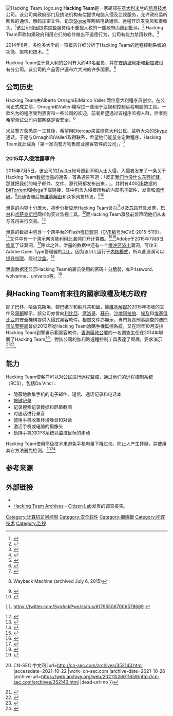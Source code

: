 {{NoteTA|G1=IT}}
[[File:Hacking_Team_logo.svg|thumb]]
'''Hacking Team'''是一家總部在[[意大利|意大利]][[米蘭|米兰]]的[[信息技术|信息技术]]公司。该公司向政府部门及执法机构有偿提供电脑入侵及监视服务，允许政府监听网民的通信、解码加密文件、记录[[Skype|Skype]]等网络电话通信、远程开启麦克风和摄像头。<ref>{{cite web|title = Enemies of the Internet: Hacking Team|url = http://surveillance.rsf.org/en/hacking-team/|work = [[Reporters_Without_Borders|Reporters Without Borders]]|accessdate = 24 April 2014|archive-date = 2014-04-29|archive-url = https://web.archive.org/web/20140429193708/http://surveillance.rsf.org/en/hacking-team/|dead-url = no}}</ref>该公司也因提供这些服务给不重视人权的一些政府而遭到批评。<ref>{{cite web|last3 = Marquis-Boire|first3 = Morgan|last1 = Marczak|first1 = Bill|last2 = Gaurnieri|first2 = Claudio|last4 = Scott-Railton|first4 = John|title = Mapping Hacking Team's "Untraceable" Spyware|url = https://citizenlab.org/2014/02/mapping-hacking-teams-untraceable-spyware/|date = February 17, 2014|accessdate = 2015-07-12|archive-date = 2014-02-20|archive-url = https://web.archive.org/web/20140220070424/https://citizenlab.org/2014/02/mapping-hacking-teams-untraceable-spyware/|dead-url = no}}</ref>  Hacking Team声称如果政府利用它们的软件做出不道德行为，公司有能力禁用软件。<ref>{{cite news|url = http://www.newyorker.com/online/blogs/elements/2014/03/hacked-by-ones-own-government.html|title = Hackers Without Borders|last = Kopstein|first = Joshua|work = [[The_New_Yorker|The New Yorker]]|date = 10 March 2014|accessdate = 24 April 2014|archive-date = 2014-07-05|archive-url = https://web.archive.org/web/20140705051138/http://www.newyorker.com/online/blogs/elements/2014/03/hacked-by-ones-own-government.html|dead-url = no}}</ref>

2014年6月，多伦多大学的一项报告详细分析了Hacking Team的远程控制系统的功能、架构和技术。<ref>{{Cite web|url = https://citizenlab.org/2014/06/backdoor-hacking-teams-tradecraft-android-implant/|title = Police Story: Hacking Team’s Government Surveillance Malware|date = June 24, 2014|accessdate = August 3, 2014|website = Citizen Lab|publisher = University of Toronto|last1 = Marquis-Boire|first1 = Morgan|last2 = Gaurnieri|first2 = Claudio|first3 = John|last3 = Scott-Railton|first4 = Katie|last4 = Kleemola|archive-date = 2014-06-25|archive-url = https://web.archive.org/web/20140625065101/https://citizenlab.org/2014/06/backdoor-hacking-teams-tradecraft-android-implant/|dead-url = no}}</ref>

Hacking Team位于意大利的公司有大约40名雇员，并在[[安那波利斯|安纳波利斯]]和[[新加坡|新加坡]]设有分公司。该公司的产品客户遍布六大洲的许多国家。<ref name="Jeffries">{{cite web|last = Jeffries|first = Adrianne|title = Meet Hacking Team, the company that helps the police hack you|url = http://www.theverge.com/2013/9/13/4723610/meet-hacking-team-the-company-that-helps-police-hack-into-computers|accessdate = 21 April 2014|work = [[The_Verge|The Verge]]|date = 13 September 2013|archive-date = 2015-07-10|archive-url = https://web.archive.org/web/20150710041456/http://www.theverge.com/2013/9/13/4723610/meet-hacking-team-the-company-that-helps-police-hack-into-computers|dead-url = no}}</ref>

== 公司历史 ==
Hacking Team由Alberto Ornaghi和Marco Valleri两位意大利程序员创立。在公司正式成立前，Ornaghi和Valleri编写过一些用于监视和控制远程电脑的工具。一款名为{{link-en|Ettercap|Ettercap (software)}}的程序受到黑客和一些公司的欢迎，前者希望通过该程序监视人群，后者则希望测试公司内部网络是否安全。<ref>{{cite news |title=Reacting to Public Ire, Coinbase Drops Neutrino Execs With Hacking Team Ties |url=https://sports.yahoo.com/reacting-public-ire-coinbase-drops-160900874.html |accessdate=2021-10-22 |work=sports.yahoo.com |archive-date=2021-10-22 |archive-url=https://web.archive.org/web/20211022060804/https://sports.yahoo.com/reacting-public-ire-coinbase-drops-160900874.html |dead-url=no }}</ref>

米兰警方获悉这一工具後，希望用Ettercap来监控意大利公民、监听大众的[[Skype|Skype]]通话，于是与Ornaghi和Valleri取得联系，希望他们能量身定做程序，Hacking Team就此成為「第一家向警方销售商业黑客软件的公司」。<ref name="Jeffries">{{cite web|last = Jeffries|first = Adrianne|title = Meet Hacking Team, the company that helps the police hack you|url = http://www.theverge.com/2013/9/13/4723610/meet-hacking-team-the-company-that-helps-police-hack-into-computers|accessdate = 21 April 2014|work = [[The_Verge|The Verge]]|date = 13 September 2013}}</ref>

=== 2015年入侵泄露事件 ===
2015年7月5日，该公司的[[Twitter|Twitter]]帐号遭到不明人士入侵，入侵者发布了一条关于Hacking Team[[数据泄露|数据泄露]]的通告。首条通告写道：「反正[[无所隐瞒论|我们也没什么东西好藏]]，那就把我们的电子邮件、文件、源代码都发布出来…」，并附有400[[吉字节|GB]]数据的[[BitTorrent_(协议)|BitTorrent]]和[[Mega|Mega]]下载链接，其中包含入侵者所称的内部电子邮件、发票和[[源代码|源代码]]。<ref>{{cite web |url=https://twitter.com/hackingteam |title=Hacked Team (@hackingteam) |accessdate=2015-07-06 |deadurl=no |archiveurl=https://web.archive.org/web/20150706010312/https://twitter.com/hackingteam |archivedate=2015-07-06 }}Wayback Machine <span>(archived July 6, 2015)</ref>此通告随后被[[維基解密|维基解密]]和众多网友转发。<ref>{{Twitter status|wikileaks|617865712611233792|Inside malware makers "Hacking Team": hundreds of gigabytes of e-mails, files, and source code|[[WikiLeaks|WikiLeaks]]|July 6, 2015|July 6, 2015}}</ref><ref name="ibtimes.co.uk">{{Cite web|title = Hacking Team hacked: Spy tools sold to oppressive regimes Sudan, Bahrain and Kazakhstan|url = http://www.ibtimes.co.uk/hacking-team-hacked-spy-tools-sold-oppressive-regimes-sudan-bahrain-kazakhstan-1509460|accessdate = 2015-07-06|archive-date = 2015-07-06|archive-url = https://web.archive.org/web/20150706132059/http://www.ibtimes.co.uk/hacking-team-hacked-spy-tools-sold-oppressive-regimes-sudan-bahrain-kazakhstan-1509460|dead-url = no}}</ref>

泄露的内容十分庞大，初步分析显示Hacking Team曾向{{link-en|黎巴嫩军|Lebanese Army}}<ref>{{Dead link}}https://twitter.com/SynAckPwn/status/617955067006578689 {{Wayback|url=https://twitter.com/SynAckPwn/status/617955067006578689 |date=20160404074128 }}</ref>以及[[苏丹共和国|苏丹]]开具发票，[[巴林|巴林]]和[[哈萨克斯坦|哈萨克斯坦]]同样购买过监视工具。<ref name="ibtimes.co.uk">{{Cite web|title = Hacking Team hacked: Spy tools sold to oppressive regimes Sudan, Bahrain and Kazakhstan|url = http://www.ibtimes.co.uk/hacking-team-hacked-spy-tools-sold-oppressive-regimes-sudan-bahrain-kazakhstan-1509460|accessdate = 2015-07-06}}</ref>而Hacking Team事發前曾声明他们从未与苏丹进行交易。<ref>{{Cite web|title = Hacking Team hacked, attackers claim 400GB in dumped data|url = http://www.csoonline.com/article/2943968/data-breach/hacking-team-hacked-attackers-claim-400gb-in-dumped-data.html|accessdate = 2015-07-06|first = Steve|last = Ragan|archive-date = 2015-07-06|archive-url = https://web.archive.org/web/20150706025416/http://www.csoonline.com/article/2943968/data-breach/hacking-team-hacked-attackers-claim-400gb-in-dumped-data.html|dead-url = no}}</ref>

泄露的数据中包含一个跨平台的Flash[[零日攻击|零日漏洞]]（[[CVE编号|CVE编号]]为CVE-2015-5119）。<ref>{{Cite web|title = Adobe Security Bulletin|url = https://helpx.adobe.com/security/products/flash-player/apsa15-03.html|accessdate = 2015-07-12|archive-date = 2015-07-09|archive-url = https://web.archive.org/web/20150709065838/https://helpx.adobe.com/security/products/flash-player/apsa15-03.html|dead-url = no}}</ref>文件中有一个演示网页能利用此漏洞打开计算器。<ref>{{Cite web|title = Zero-Day Flash Player Exploit Disclosed In 'Hacking Team' Data Dump|url = http://thehackernews.com/2015/07/flash-zero-day-vulnerability.html|accessdate = 2015-07-06|first = Swati|last = Khandelwal|archive-date = 2015-07-08|archive-url = https://web.archive.org/web/20150708172026/http://thehackernews.com/2015/07/flash-zero-day-vulnerability.html|dead-url = no}}</ref><ref>{{Cite web|title = Unpatched Flash Player Flaw, More POCs Found in Hacking Team Leak|url = http://blog.trendmicro.com/trendlabs-security-intelligence/unpatched-flash-player-flaws-more-pocs-found-in-hacking-team-leak/|accessdate = 2015-07-08|first = Peter|last = Pi|archive-date = 2015-07-10|archive-url = https://web.archive.org/web/20150710021613/http://blog.trendmicro.com/trendlabs-security-intelligence/unpatched-flash-player-flaws-more-pocs-found-in-hacking-team-leak/|dead-url = no}}</ref>Adobe于2015年7月8日[[修補程式|修复]]了该漏洞。<ref>{{Cite web|title = Adobe Security Bulletin|url = https://helpx.adobe.com/security/products/flash-player/apsb15-16.html|accessdate = 2015-07-11|last = Adobe Systems (corporate author)|archive-date = 2015-07-10|archive-url = https://web.archive.org/web/20150710204543/https://helpx.adobe.com/security/products/flash-player/apsb15-16.html|dead-url = no}}</ref>除此之外，泄露的数据中还有一个[[缓冲区溢出|缓冲区溢出]]漏洞，可攻击Adobe Open Type管理器的[[动态链接库|DLL]]。因为该DLL运行于[[分级保护域|内核模式]]，所以此漏洞可以[[权限提升|提升权限]]、绕过[[沙盒_(電腦安全)|沙盒]]。<ref>{{Cite web|title = A Look at the Open Type Font Manager Vulnerability from the Hacking Team Leak|url = http://blog.trendmicro.com/trendlabs-security-intelligence/a-look-at-the-open-type-font-manager-vulnerability-from-the-hacking-team-leak/?utm_source=feedburner&utm_medium=feed&utm_campaign=Feed%3A+Anti-MalwareBlog+%28Trendlabs+Security+Intelligence+Blog%29|accessdate = 2015-07-08|first = Jack|last = Tang|archive-date = 2015-07-17|archive-url = https://web.archive.org/web/20150717153249/http://blog.trendmicro.com/trendlabs-security-intelligence/a-look-at-the-open-type-font-manager-vulnerability-from-the-hacking-team-leak/?utm_source=feedburner&utm_medium=feed&utm_campaign=Feed%3A+Anti-MalwareBlog+%28Trendlabs+Security+Intelligence+Blog%29|dead-url = no}}</ref>

泄露数据还显示Hacking Team的雇员使用的密码十分脆弱，如P4ssword、wolverine、universo等。<ref>{{Cite web|title = Hacking Team used shockingly bad passwords|url = http://www.zdnet.com/article/no-wonder-hacking-team-got-hacked/|accessdate = 2015-07-06|first = Zack|last = Whittaker|archive-date = 2015-07-08|archive-url = https://web.archive.org/web/20150708071714/http://www.zdnet.com/article/no-wonder-hacking-team-got-hacked/|dead-url = no}}</ref>

==與Hacking Team有來往的國家政權及地方政府==

除了巴林、哈薩克斯坦、黎巴嫩军和蘇丹共和國，據[[維基解密|維基解密]]於2015年揭發的文件及[[電郵|電郵]]顯示，該公司亦曾向[[利比亞|利比亞]]、[[摩洛哥|摩洛哥]]、[[蘇丹|蘇丹]]、[[沙地阿拉伯|沙地阿拉伯]]、[[埃及|埃及]]和[[埃塞俄比亞|埃塞俄比亞]]的安全機構提供入侵式黑客軟件。相關文件亦顯示，專門負責刑事調查的[[澳門司法警察局|澳門司法警察局]]曾於2012年從Hacking Team洽購手機監控系統，又在同年10月安排Hacking Team到警署示範黑客軟件，[[香港廉政公署|香港廉政公署]]的一名調查主任在2014年聯繫了Hacking Team<ref>{{cite news |title=台湾及香港的执法机构联系Hacking Team组织详情曝光 {{!}} CN-SEC 中文网 |url=http://cn-sec.com/archives/352143.html |accessdate=2021-10-22 |work=cn-sec.com |archive-date=2021-10-26 |archive-url=https://web.archive.org/web/20211026011659/http://cn-sec.com/archives/352143.html |dead-url=no }}</ref>，對該公司的伽利略遠程控制工具表達了興趣，要求演示<ref>{{cite news |title=维基解密：港廉署主任曾联络黑客公司约看监控系统 |url=https://world.huanqiu.com/article/9CaKrnJNqud |accessdate=2021-10-22 |work=环球网 |archive-date=2021-10-22 |archive-url=https://web.archive.org/web/20211022061156/https://world.huanqiu.com/article/9CaKrnJNqud |dead-url=no }}</ref><ref>{{cite news |title=維基解密：澳門司警疑向黑客公司　洽購手機監控系統 |url=https://thestandnews.com/%E6%BE%B3%E9%96%80/%E7%B6%AD%E5%9F%BA%E8%A7%A3%E5%AF%86-%E6%BE%B3%E9%96%80%E5%8F%B8%E8%AD%A6%E7%96%91%E5%90%91%E9%BB%91%E5%AE%A2%E5%85%AC%E5%8F%B8-%E6%B4%BD%E8%B3%BC%E6%89%8B%E6%A9%9F%E7%9B%A3%E6%8E%A7%E7%B3%BB%E7%B5%B1/ |agency=立場新聞 |date=2015-07-16 |accessdate=2018-11-05 |archive-date=2018-10-20 |archive-url=https://web.archive.org/web/20181020145538/https://thestandnews.com/%E6%BE%B3%E9%96%80/%E7%B6%AD%E5%9F%BA%E8%A7%A3%E5%AF%86-%E6%BE%B3%E9%96%80%E5%8F%B8%E8%AD%A6%E7%96%91%E5%90%91%E9%BB%91%E5%AE%A2%E5%85%AC%E5%8F%B8-%E6%B4%BD%E8%B3%BC%E6%89%8B%E6%A9%9F%E7%9B%A3%E6%8E%A7%E7%B3%BB%E7%B5%B1/ |dead-url=no }}</ref>。

==能力==
Hacking Team使客户可以对公民进行远程监控，通过他们的远程控制系统（RCS），包括Da Vinci：

*隐蔽地收集手机的电子邮件、短信、通话记录和电话本
*[[按键记录|按键记录]]
*记录搜索记录数据和屏幕截图
*对通话进行录音
*使用手机收集环境噪音和对话
*激活手机或电脑的摄像头
*劫持手机的GPS系统以监控目标的移动

Hacking Team使用高级技术来避免手机电量下降过快，防止人产生怀疑，并使用其它方法避免检测。<ref>{{cite news|last1=Schneier|first1=Bruce|title=More on Hacking Team's Government Spying Software|url=https://www.schneier.com/blog/archives/2014/06/more_on_hacking.html|accessdate=2015-07-15|archive-date=2015-07-06|archive-url=https://web.archive.org/web/20150706142043/https://www.schneier.com/blog/archives/2014/06/more_on_hacking.html|dead-url=no}}</ref><ref>{{Cite web|title = Hacking Team Tools Allow Governments To Take Full Control of Your Smartphone|url = http://www.ibtimes.co.uk/hacking-team-tools-allow-governments-take-full-control-your-smartphone-1453987|accessdate = 2015-07-06|archive-date = 2015-07-06|archive-url = https://web.archive.org/web/20150706094939/http://www.ibtimes.co.uk/hacking-team-tools-allow-governments-take-full-control-your-smartphone-1453987|dead-url = no}}</ref>

== 参考来源 ==
{{Reflist|2}}

== 外部链接 ==
* {{Official| http://www.hackingteam.it/}}
* [https://citizenlab.org/tag/hacking-team/ Hacking Team Archives]{{Wayback|url=https://citizenlab.org/tag/hacking-team/ |date=20150711203518 }} - [[Citizen_Lab|Citizen Lab]]发表的调查报告。

{{Hacking}}

[[Category:计算机访问控制|Category:计算机访问控制]]
[[Category:安全软件|Category:安全软件]]
[[Category:網絡戰|Category:網絡戰]]
[[Category:间谍技术|Category:间谍技术]]
[[Category:监视|Category:监视]]